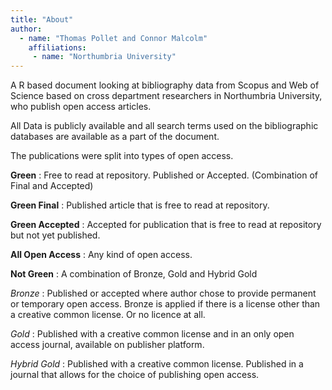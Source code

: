 ```yaml
---
title: "About"
author: 
  - name: "Thomas Pollet and Connor Malcolm"
    affiliations: 
     - name: "Northumbria University"
---
```


A R based document looking at bibliography data from Scopus and Web of Science based on cross department researchers in Northumbria University, who publish open access articles.

All Data is publicly available and all search terms used on the bibliographic databases are available as a part of the document.

The publications were split into types of open access.

**Green** : Free to read at repository. Published or Accepted. (Combination of Final and Accepted)

**Green Final** : Published article that is free to read at repository.

**Green Accepted** : Accepted for publication that is free to read at repository but not yet published.

**All Open Access** : Any kind of open access.

**Not Green** : A combination of Bronze, Gold and Hybrid Gold

*Bronze* : Published or accepted where author chose to provide permanent or temporary open access. Bronze is applied if there is a license other than a creative common license. Or no licence at all.

*Gold* : Published with a creative common license and in an only open access journal, available on publisher platform.

*Hybrid Gold* : Published with a creative common license. Published in a journal that allows for the choice of publishing open access.
